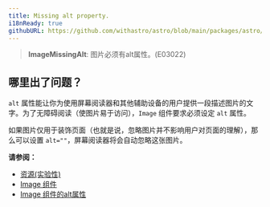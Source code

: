 ```yaml
---
title: Missing alt property.
i18nReady: true
githubURL: https://github.com/withastro/astro/blob/main/packages/astro/src/core/errors/errors-data.ts
---
```


> **ImageMissingAlt**: 图片必须有alt属性。(E03022)

## 哪里出了问题？
`alt` 属性能让你为使用屏幕阅读器和其他辅助设备的用户提供一段描述图片的文字。为了无障碍阅读（使图片易于访问），`Image` 组件要求必须设定 `alt` 属性。

如果图片仅用于装饰页面（也就是说，忽略图片并不影响用户对页面的理解），那么可以设置 `alt=""`，屏幕阅读器将会自动忽略这张图片。

**请参阅：**
-  [资源(实验性)](/zh-cn/guides/assets/)
-  [Image 组件](/zh-cn/guides/assets/#image--astroassets)
-  [Image 组件的alt属性](/zh-cn/guides/assets/#alt-required)